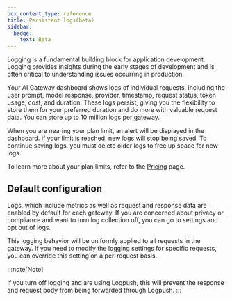```yaml
---
pcx_content_type: reference
title: Persistent logs(beta)
sidebar:
  badge:
    text: Beta
---
```



Logging is a fundamental building block for application development. Logging provides insights during the early stages of development and is often critical to understanding issues occurring in production.

Your AI Gateway dashboard shows logs of individual requests, including the user prompt, model response, provider, timestamp, request status, token usage, cost, and duration. These logs persist, giving you the flexibility to store them for your preferred duration and do more with valuable request data. You can store up to 10 million logs per gateway.

When you are nearing your plan limit, an alert will be displayed in the dashboard. If your limit is reached, new logs will stop being saved. To continue saving logs, you must delete older logs to free up space for new logs.

To learn more about your plan limits, refer to the [Pricing](/ai-gateway/pricing/) page.

## Default configuration

Logs, which include metrics as well as request and response data are enabled by default for each gateway. If you are concerned about privacy or compliance and want to turn log collection off, you can go to settings and opt out of logs.

<Render file="logging" />

This logging behavior will be uniformly applied to all requests in the gateway. If you need to modify the logging settings for specific requests, you can override this setting on a per-request basis.

:::note[Note]

If you turn off logging and are using Logpush, this will prevent the response and request body from being forwarded through Logpush.
:::
